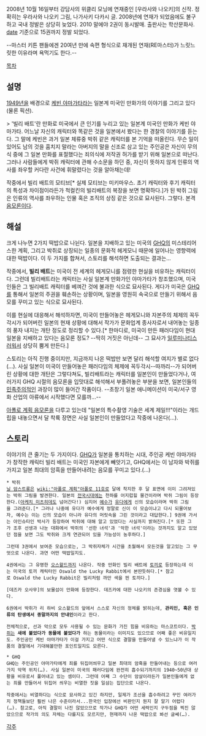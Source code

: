 2008년 10월 16일부터 강담사의 위클리 모닝에 연재중인 [우라사와 나오키]의 신작. 정확히는 우라사와 나오키 그림, 나가사키 다카시 글.
2008년에 연재가 되었음에도 불구하고 국내 정발은 상당히 늦었다. 2010 말에야 2권이 동시발매. 출판사는 학산문화사. [[date]] 기준으로 15권까지 정발 되었다. 

--마스터 키튼 팬들에겐 20여년 만에 속편 형식으로 재개된 연재(RE마스터)가 느릿느릿한 이유라며 욕먹기도 한다.--

[[목차]]
== 설명 ==
[[1949년]]을 배경으로 [[케빈 야마가타]]라는 일본계 미국인 만화가의 이야기를 그리고 있다(물론 픽션).

> '빌리 배트'란 만화로 미국에서 큰 인기를 누리고 있는 일본계 미국인 만화가 케빈 야마가타. 어느날 자신의 캐릭터와 똑같은 것을 일본에서 봤다는 한 경찰의 이야기를 듣는다. 그 말에 케빈은 과거 일본 체류중 박쥐 같은 캐릭터를 본 기억을 떠올린다. 무슨 일이 있어도 남의 것을 훔치지 말라는 아버지의 말을 신조로 삼고 있는 주인공은 자신이 무의식 중에 그 일본 만화를 표절했다는 죄의식에 저작권 허가를 받기 위해 일본으로 떠난다. 그러나 사람들에게 박쥐 캐릭터에 관해 수소문을 하던 중, 자신이 뜻하지 않게 인류의 역사를 좌우할 커다란 사건에 휘말렸다는 것을 알아채는데!

작중에서 빌리 배트의 모티브[* 실제 모티브는 미키마우스. 초기 캐릭터와 후기 캐릭터의 특성과 차이점이라든가 척컬킨의 빌리배트의 복장을 보면 명확하다.]가 된 박쥐 그림은 인류의 역사를 좌우하는 인물 혹은 조직의 상징 같은 것으로 묘사된다. 그렇다. 본격 [[음모론]]이다.

== 해설 ==
크게 나누면 2가지 떡밥으로 나뉜다. 일본을 지배하고 있는 미국의 [[GHQ]]의 미스테리어스한 계획, 그리고 박쥐로 상징되는 일종의 문화적 헤게모니 때문에 일어나는 영향력에 대한 떡밥이다. 이 두 가지를 합쳐서, 스토리를 해석하면 도출되는 결과는...

작중에서, '''빌리 배트'''는 미국이 전 세계의 헤게모니를 점령한 현실을 비유하는 캐릭터이다. 그런데 빌리배트라는 캐릭터는 사실 일본계 만화가인 야마가타가 창조했으며, 미국인들은 그 빌리배트 캐릭터를 베껴간 것에 불과한 식으로 묘사된다. 게다가 미국은 [[GHQ]]를 통해서 일본의 주권을 훼손하는 상황이며, 일본을 영원히 속국으로 만들기 위해서 음모를 꾸미고 있는 식으로 묘사된다.

이를 현실에 대응해서 해석하자면, 미국이 만들어놓은 헤게모니와 자본주의 체제의 꼭두각시가 되어버린 일본의 현재 상황에 대해서 작가가 문화업계 종사자로서 내어놓는 일종의 풍자 내지는 개탄 정도로 정리할 수 있다.[* 한마디로, 미국이 만든 패러다임이 현대 일본을 지배하고 있다는 음모론 정도? --딱히 거짓은 아닌데-- 그 묘사가 [[일루미나티]]스러워서 상당히 뿜게 만든다.]

스토리는 아직 진행 중이지만, 지금까지 나온 떡밥만 보면 달리 해석할 여지가 별로 없다(…). 사실 일본이 미국이 만들어놓은 패러다임의 체제에 꼭두각시--따까리--가 되어버린 상황에 대한 개탄은 그렇다쳐도, 빌리배트라는 캐릭터를 일본인이 만들었다거나, 여러가지 GHQ 시절의 음모론을 입맛대로 해석해서 부풀려놓은 부분을 보면, 일본인들의 [[민족주의]]적인 과장이 많이 들어간 작품이다. --초창기 일본 애니메이션이 미국/서구 영화 산업의 아류에서 시작했다면 모를까...--

[[아폴로 계획 음모론]]을 다루고 있는데 "일본의 특수촬영 기술은 세계 제일!!!"이라는 개드립을 내놓으면서 달 착륙 장면은 사실 일본인이 만들었다고 작중에 나온다(…).

== 스토리 ==
이야기의 큰 줄기는 두 가지이다. [[GHQ]]가 일본을 통치하는 시대, 주인공 케빈 야마가타가 창작한 캐릭터 빌리 배트는 미국인 자본에게 빼앗기고, GHQ에서는 이 남자와 박쥐를 가지고 일본 최대의 암흑을 만들어내려는 음모를 꾸미고 있다.(…)

 * 박쥐 
 [[닐 암스트롱]]은 [[wiki:"아폴로 계획"아폴로 11호]]로 달에 착지한 후 달 표면에 이미 그려져있는 박쥐 그림을 발견한다. 일본의 [[전국시대]]에는 천하를 어지럽힐 물건이라며 박쥐 그림이 등장한다.([[아케치 미츠히데]]도 넘어간다!) 심지어 [[예수]]가 [[유다]]에게 신의 모습이라며 박쥐 그림을 그려준다.[* 그러나 나중에 유다가 예수에게 정말로 신이 이 모습이냐고 다시 되물어보자, 예수는 이는 신의 모습이 아니라 유다의 머릿속을 그린 것이라고 대답한다.] 9권에 가서는 아인슈타인 박사가 등장하여 박쥐에 대해 알고 있었다는 사실까지 밝혀진다.[* 또한 그가 조후 선생과 나눈 대화에서 박쥐의 '선한 녀석'과 '악한 녀석'이라는 것까지도 알고 있었던 점을 보면 그도 박쥐와 크게 연관되어 있을 가능성이 농후하다.]

 그런데 3권에서 보여준 모습으로는, 그 박쥐자체가 시간을 초월해서 모든것을 알고있는 그 무엇으로 나온다. 과연 어떤 떡밥일지도.

 4권에서는 그 유명한 [[오스왈드]]까지 나온다. 작중 만화인 빌리 배트에 [[토끼]]로 등장하는데 이는 미국의 토끼 캐릭터인 Oswald the Lucky Rabbit에서 본딴듯하다.[* 참고로 Oswald the Lucky Rabbit은 빌리처럼 까만 색을 띈 토끼다.]

 [데즈카 오사무]의 보물섬이 만화에 등장한다. 데즈카에 대한 나오키의 존경심을 엿볼 수 있다.

 6권에서 박쥐가 리 하비 오스왈드의 앞에서 스스로 자신의 정체를 밝히는데, '''관리인, 혹은 인류의 탄생에서 종말까지의 안내인'''이라고 한다.

 전체적으로, 선과 악으로 모두 사용될 수 있는 문화가 가진 힘을 비유하는 마스코트이다. [[박쥐]]는 '''새에 붙었다가 동물에 붙었다가''' 하는 동물이라는 이미지도 있으므로 어째 좋은 비유일지도. 주인공인 케빈 야마가타가 이걸 가지고 어떤 식으로 결말을 만들어낼 수 있느냐가 이 작품의 결말에서 기대해볼만한 포인트일지도 모른다.

 * GHQ
 GHQ는 주인공인 야마가타에게 죄를 뒤집어씌우고 일본 최대의 암흑을 만들어내는 등으로 여러가지 악역 위치(…). 사실 일본이 미국의 패러다임에 완전히 흡수되기까지의 1940~50년대 상황을 비유로서 풀어내고 있는 셈이다. 그런데 어째 그 수단이 암살이라든가 일본인들에게 없는 죄를 만들어서 뒤집어 씌우는 비열한 짓을 일삼는 집단으로 나온다.

 작중에서는 비열하다는 식으로 묘사하고 있긴 하지만, 일제가 조선을 흡수하려고 꾸민 여러가지 정책들보단 훨씬 나은 수준이라서...한국인 입장에선 비판인지 뭔지 잘 알기 어렵다(…). 참고로, 아직 결말이 나진 않았으므로 작가나 GHQ가 어떤 세력인지 구두점을 찍진 않았으므로 작가의 의도 자체는 다를지도 모르지만, 현재까지 나온 떡밥으로 봐선 글쎄(…).
[[각주]]
